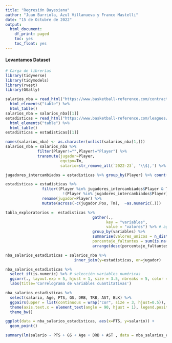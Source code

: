 ```yaml
---
title: "Regresión Bayesiana"
author: "Juan Barriola, Azul Villanueva y Franco Mastelli"
date: "15 de Octubre de 2022"
output:
  html_document:
    df_print: paged
    toc: yes
    toc_float: yes
---
```


<style type="text/css">
div.main-container {
  max-width: 1600px;
  margin-left: auto;
  margin-right: auto;
}
</style>


#### Levantamos Dataset 



```r
# Carga de librerías
library(tidyverse)
library(tidymodels)
library(rvest)
library(GGally)
```
```r
salarios_nba = read_html("https://www.basketball-reference.com/contracts/players.html") %>%
  html_elements("table") %>%
  html_table()
salarios_nba = salarios_nba[[1]]
estadisticas = read_html("https://www.basketball-reference.com/leagues/NBA_2022_per_game.html") %>%
  html_elements("table") %>%
  html_table()
estadisticas = estadisticas[[1]]

```


```r
names(salarios_nba) <- as.character(unlist(salarios_nba[1,]))
salarios_nba = salarios_nba %>%
              filter(Player!="",Player!="Player") %>% 
              transmute(jugador=Player,
                        equipo=Tm,
                        salario=str_remove_all(`2022-23`, '\\$|,') %>% as.numeric())

jugadores_intercambiados = estadisticas %>% group_by(Player) %>% count() %>% filter(n>1) %>% select(Player) %>% distinct()

estadisticas = estadisticas %>% 
                filter((Player %in% jugadores_intercambiados$Player & Tm == "TOT")|
                         !(Player %in% jugadores_intercambiados$Player)) %>% 
                rename(jugador=Player) %>% 
                mutate(across(-c(jugador,Pos, Tm),  ~as.numeric(.)))
```

```r
tabla_exploratorios =  estadisticas %>%
                                      gather(., 
                                            key = "variables", 
                                            value = "valores") %>% # agrupamos por las variables del set
                                      group_by(variables) %>% 
                                      summarise(valores_unicos = n_distinct(valores),
                                      porcentaje_faltantes = sum(is.na(valores))/nrow(estadisticas)*100) %>% 
                                      arrange(desc(porcentaje_faltantes), valores_unicos)
```


```r
nba_salarios_estadisticas = salarios_nba %>% 
                              inner_join(y=estadisticas, on=jugador)
```
```r
nba_salarios_estadisticas %>% 
  select_if(is.numeric) %>% # selección variables numéricas
  ggcorr(., layout.exp = 5, hjust = 1, size = 3.5, nbreaks = 5, color = "grey50") + # graficamos correlacion pearson
  labs(title='Correlograma de variables cuantitativas')
```

```r
nba_salarios_estadisticas %>% 
  select(salario, Age, PTS, GS, DRB, TRB, AST, BLK) %>% 
  ggpairs(upper = list(continuous = wrap("cor", size = 3, hjust=0.5)), progress=FALSE) + 
  theme(axis.text.x = element_text(angle = 90, hjust = 1), legend.position = "bottom") + 
  theme_bw()
```
```r
ggplot(data = nba_salarios_estadisticas, aes(x=PTS, y=salario)) +
  geom_point()
```
```r
summary(lm(salario ~ PTS + GS + Age + DRB + AST , data = nba_salarios_estadisticas))
```

